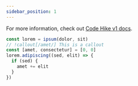 ```yaml
---
sidebar_position: 1
---
```



For more information, check out [Code Hike v1 docs](https://v1.codehike.org/docs).

```js
const lorem = ipsum(dolor, sit)
// !callout[/amet/] This is a callout
const [amet, consectetur] = [0, 0]
lorem.adipiscing((sed, elit) => {
  if (sed) {
    amet += elit
  }
})
```
